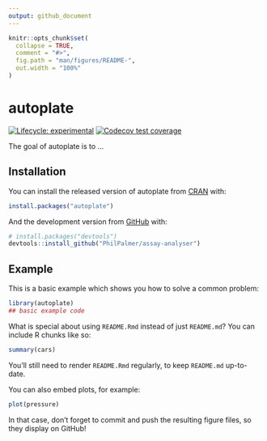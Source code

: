 ```yaml
---
output: github_document
---
```


<!-- README.md is generated from README.Rmd. Please edit that file -->

```r
knitr::opts_chunk$set(
  collapse = TRUE,
  comment = "#>",
  fig.path = "man/figures/README-",
  out.width = "100%"
)
```

# autoplate

<!-- badges: start -->
[![Lifecycle: experimental](https://img.shields.io/badge/lifecycle-experimental-orange.svg)](https://www.tidyverse.org/lifecycle/#experimental)
[![Codecov test coverage](https://codecov.io/gh/PhilPalmer/AutoPlate/branch/main/graph/badge.svg)](https://codecov.io/gh/PhilPalmer/AutoPlate?branch=main)
<!-- badges: end -->

The goal of autoplate is to ...

## Installation

You can install the released version of autoplate from [CRAN](https://CRAN.R-project.org) with:

``` r
install.packages("autoplate")
```

And the development version from [GitHub](https://github.com/) with:

``` r
# install.packages("devtools")
devtools::install_github("PhilPalmer/assay-analyser")
```
## Example

This is a basic example which shows you how to solve a common problem:

```r
library(autoplate)
## basic example code
```

What is special about using `README.Rmd` instead of just `README.md`? You can include R chunks like so:

```r
summary(cars)
```

You'll still need to render `README.Rmd` regularly, to keep `README.md` up-to-date.

You can also embed plots, for example:

```r
plot(pressure)
```

In that case, don't forget to commit and push the resulting figure files, so they display on GitHub!
